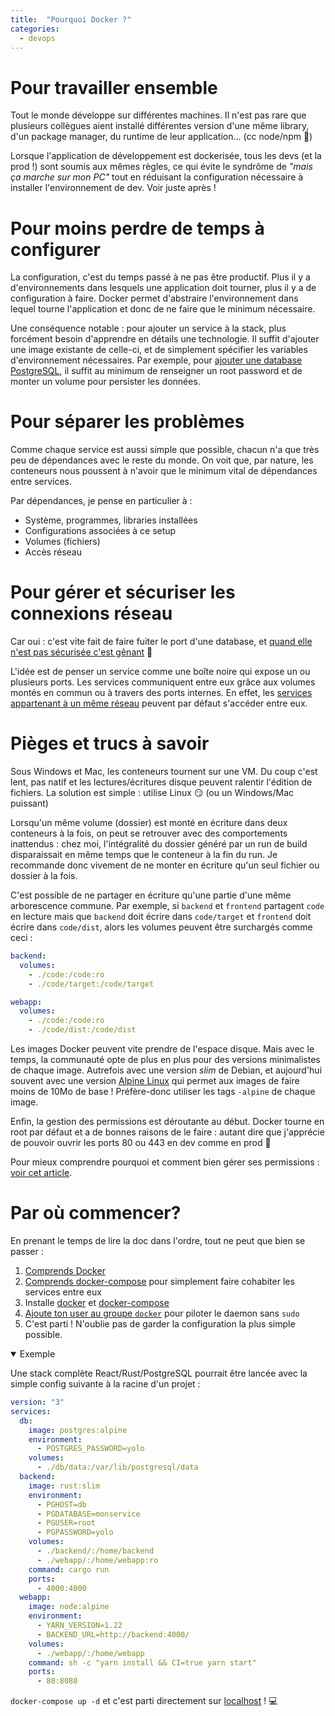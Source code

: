 ```yaml
---
title:  "Pourquoi Docker ?"
categories:
  - devops
---
```


<Toc lang={lang} toc={toc} />

# Pour travailler ensemble
Tout le monde développe sur différentes machines. Il n'est pas rare que plusieurs collègues aient installé différentes version d'une même library, d'un package manager, du runtime de leur application... (cc node/npm 👋)

Lorsque l'application de développement est dockerisée, tous les devs (et la prod !) sont soumis aux mêmes règles, ce qui évite le syndrôme de _"mais ça marche sur mon PC"_ tout en réduisant la configuration nécessaire à installer l'environnement de dev. Voir juste après !

# Pour moins perdre de temps à configurer
La configuration, c'est du temps passé à ne pas être productif. Plus il y a d'environnements dans lesquels une application doit tourner, plus il y a de configuration à faire. Docker permet d'abstraire l'environnement dans lequel tourne l'application et donc de ne faire que le minimum nécessaire.

Une conséquence notable : pour ajouter un service à la stack, plus forcément besoin d'apprendre en détails une technologie. Il suffit d'ajouter une image existante de celle-ci, et de simplement spécifier les variables d'environnement nécessaires. Par exemple, pour [ajouter une database PostgreSQL](https://hub.docker.com/_/postgres/), il suffit au minimum de renseigner un root password et de monter un volume pour persister les données.

# Pour séparer les problèmes
Comme chaque service est aussi simple que possible, chacun n'a que très peu de dépendances avec le reste du monde. On voit que, par nature, les conteneurs nous poussent à n'avoir que le minimum vital de dépendances entre services.

Par dépendances, je pense en particulier à :
- Système, programmes, libraries installées
- Configurations associées à ce setup
- Volumes (fichiers)
- Accès réseau

# Pour gérer et sécuriser les connexions réseau
Car oui : c'est vite fait de faire fuiter le port d'une database, et [quand elle n'est pas sécurisée c'est gênant](https://www.bleepingcomputer.com/news/security/new-meow-attack-has-deleted-almost-4-000-unsecured-databases/) 😬

L'idée est de penser un service comme une boîte noire qui expose un ou plusieurs ports. Les services communiquent entre eux grâce aux volumes montés en commun ou à travers des ports internes. En effet, les [services appartenant à un même réseau](https://docs.docker.com/compose/networking/) peuvent par défaut s'accéder entre eux.


# Pièges et trucs à savoir
Sous Windows et Mac, les conteneurs tournent sur une VM. Du coup c'est lent, pas natif et les lectures/écritures disque peuvent ralentir l'édition de fichiers. La solution est simple : utilise Linux 😏 (ou un Windows/Mac puissant)

Lorsqu'un même volume (dossier) est monté en écriture dans deux conteneurs à la fois, on peut se retrouver avec des comportements inattendus : chez moi, l'intégralité du dossier généré par un run de build disparaissait en même temps que le conteneur à la fin du run. Je recommande donc vivement de ne monter en écriture qu'un seul fichier ou dossier à la fois.

C'est possible de ne partager en écriture qu'une partie d'une même arborescence commune. Par exemple, si `backend` et `frontend` partagent `code` en lecture mais que `backend` doit écrire dans `code/target` et `frontend` doit écrire dans `code/dist`, alors les volumes peuvent être surchargés comme ceci :
```yml
backend:
  volumes:
    - ./code:/code:ro
    - ./code/target:/code/target

webapp:
  volumes:
    - ./code:/code:ro
    - ./code/dist:/code/dist
```

Les images Docker peuvent vite prendre de l'espace disque. Mais avec le temps, la communauté opte de plus en plus pour des versions minimalistes de chaque image. Autrefois avec une version _slim_ de Debian, et aujourd'hui souvent avec une version [Alpine Linux](https://alpinelinux.org/about/) qui permet aux images de faire moins de 10Mo de base ! Préfère-donc utiliser les tags `-alpine` de chaque image.

Enfin, la gestion des permissions est déroutante au début. Docker tourne en root par défaut et a de bonnes raisons de le faire : autant dire que j'apprécie de pouvoir ouvrir les ports 80 ou 443 en dev comme en prod 🙂

Pour mieux comprendre pourquoi et comment bien gérer ses permissions : [voir cet article](/fr/blog/gerer-ses-permissions-avec-docker).


# Par où commencer?

En prenant le temps de lire la doc dans l'ordre, tout ne peut que bien se passer :

1. [Comprends Docker](https://docs.docker.com/get-started/overview/)
2. [Comprends docker-compose](https://docs.docker.com/compose/) pour simplement faire cohabiter les services entre eux
3. Installe [docker](https://docs.docker.com/engine/install/) et [docker-compose](https://docs.docker.com/compose/install/)
4. [Ajoute ton user au groupe `docker`](https://docs.docker.com/engine/install/linux-postinstall/#manage-docker-as-a-non-root-user) pour piloter le daemon sans `sudo`
5. C'est parti ! N'oublie pas de garder la configuration la plus simple possible.

<details open={false}>
<summary>Exemple</summary>

Une stack complète React/Rust/PostgreSQL pourrait être lancée avec la simple config suivante à la racine d'un projet :
```yml
version: "3"
services:
  db:
    image: postgres:alpine
    environment:
      - POSTGRES_PASSWORD=yolo
    volumes:
      - ./db/data:/var/lib/postgresql/data
  backend:
    image: rust:slim
    environment:
      - PGHOST=db
      - PGDATABASE=monservice
      - PGUSER=root
      - PGPASSWORD=yolo
    volumes:
      - ./backend/:/home/backend
      - ./webapp/:/home/webapp:ro
    command: cargo run
    ports:
      - 4000:4000
  webapp:
    image: node:alpine
    environment:
      - YARN_VERSION=1.22
      - BACKEND_URL=http://backend:4000/
    volumes:
      - ./webapp/:/home/webapp
    command: sh -c "yarn install && CI=true yarn start"
    ports:
      - 80:8080
```

`docker-compose up -d` et c'est parti directement sur [localhost](http://localhost) ! 💻

</details>
